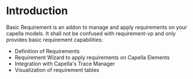 <!--
  Copyright (c) 2023 THALES GLOBAL SERVICES.
  
  This program and the accompanying materials are made available under the
  terms of the Eclipse Public License 2.0 which is available at
  http://www.eclipse.org/legal/epl-2.0
  
  SPDX-License-Identifier: EPL-2.0
  
  Contributors:
       Thales - initial API and implementation
-->
=Introduction=

Basic Requirement is an addon to manage and apply requirements on your capella models.
It shall not be confused with requirement-vp and only provides basic requirement capabilities:

* Definition of Requirements
* Requirement Wizard to apply requirements on Capella Elements 
* Integration with Capella's Trace Manager
* Visualization of requirement tables

